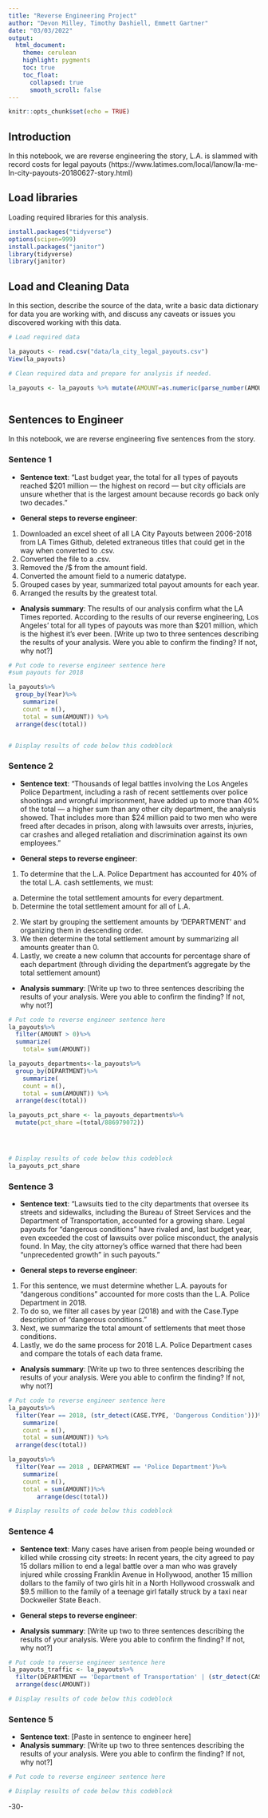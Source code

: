```yaml
---
title: "Reverse Engineering Project"
author: "Devon Milley, Timothy Dashiell, Emmett Gartner"
date: "03/03/2022"
output:
  html_document:
    theme: cerulean
    highlight: pygments
    toc: true
    toc_float:
      collapsed: true
      smooth_scroll: false
---
```


```r
knitr::opts_chunk$set(echo = TRUE)
```

## Introduction

In this notebook, we are reverse engineering the story, L.A. is slammed with record costs for legal payouts  (https://www.latimes.com/local/lanow/la-me-ln-city-payouts-20180627-story.html)

## Load libraries

Loading required libraries for this analysis.

```r
install.packages("tidyverse")
options(scipen=999)
install.packages("janitor")
library(tidyverse)
library(janitor)

```

## Load and Cleaning Data

In this section, describe the source of the data, write a basic data dictionary for data you are working with, and discuss any caveats or issues you discovered working with this data.

```r
# Load required data

la_payouts <- read.csv("data/la_city_legal_payouts.csv")
View(la_payouts)

# Clean required data and prepare for analysis if needed.

la_payouts <- la_payouts %>% mutate(AMOUNT=as.numeric(parse_number(AMOUNT)))



```

## Sentences to Engineer
In this notebook, we are reverse engineering five sentences from the story.

### Sentence 1

* **Sentence text**: “Last budget year, the total for all types of payouts reached $201 million — the highest on record — but city officials are unsure whether that is the largest amount because records go back only two decades.”

* **General steps to reverse engineer**:
1. Downloaded an excel sheet of all LA City Payouts between 2006-2018 from LA Times Github, deleted extraneous titles that could get in the way when converted to .csv.
2. Converted the file to a .csv.
3. Removed the /$ from the amount field.
4. Converted the amount field to a numeric datatype.
5. Grouped cases by year, summarized total payout amounts for each year.
6. Arranged the results by the greatest total.


* **Analysis summary**: The results of our analysis confirm what the LA Times reported. According to the results of our reverse engineering, Los Angeles' total for all types of payouts was more than $201 million, which is the highest it's ever been. [Write up two to three sentences describing the results of your analysis.  Were you able to confirm the finding? If not, why not?]

```r
# Put code to reverse engineer sentence here
#sum payouts for 2018

la_payouts%>%
  group_by(Year)%>%
    summarize(
    count = n(),
    total = sum(AMOUNT)) %>%
  arrange(desc(total))


# Display results of code below this codeblock

```

### Sentence 2

* **Sentence text**: “Thousands of legal battles involving the Los Angeles Police Department, including a rash of recent settlements over police shootings and wrongful imprisonment, have added up to more than 40% of the total — a higher sum than any other city department, the analysis showed. That includes more than $24 million paid to two men who were freed after decades in prison, along with lawsuits over arrests, injuries, car crashes and alleged retaliation and discrimination against its own employees.”

* **General steps to reverse engineer**:
1. To determine that the L.A. Police Department has accounted for 40% of the total L.A. cash settlements, we must:
  a. Determine the total settlement amounts for every department.
  b. Determine the total settlement amount for all of L.A.
2. We start by grouping the settlement amounts by 'DEPARTMENT' and organizing them in descending order.
3. We then determine the total settlement amount by summarizing all amounts greater than 0.
4. Lastly, we create a new column that accounts for percentage share of each department (through dividing the department's aggregate by the total settlement amount)

* **Analysis summary**: [Write up two to three sentences describing the results of your analysis.  Were you able to confirm the finding? If not, why not?]

```r
# Put code to reverse engineer sentence here
la_payouts%>%
  filter(AMOUNT > 0)%>%
  summarize(
    total= sum(AMOUNT))

la_payouts_departments<-la_payouts%>%
  group_by(DEPARTMENT)%>%
    summarize(
    count = n(),
    total = sum(AMOUNT)) %>%
  arrange(desc(total))

la_payouts_pct_share <- la_payouts_departments%>%
  mutate(pct_share =(total/886979072))

  


# Display results of code below this codeblock
la_payouts_pct_share
```

### Sentence 3

* **Sentence text**: “Lawsuits tied to the city departments that oversee its streets and sidewalks, including the Bureau of Street Services and the Department of Transportation, accounted for a growing share. Legal payouts for “dangerous conditions” have rivaled and, last budget year, even exceeded the cost of lawsuits over police misconduct, the analysis found. In May, the city attorney’s office warned that there had been “unprecedented growth” in such payouts.”


* **General steps to reverse engineer**:
1. For this sentence, we must determine whether L.A. payouts for "dangerous conditions" accounted for more costs than the L.A. Police Department in 2018.
2. To do so, we filter all cases by year (2018) and with the Case.Type description of "dangerous conditions."
3. Next, we summarize the total amount of settlements that meet those conditions.
4. Lastly, we do the same process for 2018 L.A. Police Department cases and compare the totals of each data frame.

* **Analysis summary**: [Write up two to three sentences describing the results of your analysis.  Were you able to confirm the finding? If not, why not?]

```r
# Put code to reverse engineer sentence here
la_payouts%>%
  filter(Year == 2018, (str_detect(CASE.TYPE, 'Dangerous Condition')))%>%
    summarize(
    count = n(),
    total = sum(AMOUNT)) %>%
  arrange(desc(total))

la_payouts%>%
  filter(Year == 2018 , DEPARTMENT == 'Police Department')%>%
    summarize(
    count = n(),
    total = sum(AMOUNT))%>%
        arrange(desc(total))

# Display results of code below this codeblock

```

### Sentence 4

* **Sentence text**: Many cases have arisen from people being wounded or killed while crossing city streets: In recent years, the city agreed to pay 15 dollars million to end a legal battle over a man who was gravely injured while crossing Franklin Avenue in Hollywood, another 15 million dollars to the family of two girls hit in a North Hollywood crosswalk and $9.5 million to the family of a teenage girl fatally struck by a taxi near Dockweiler State Beach.


* **General steps to reverse engineer**:


* **Analysis summary**: [Write up two to three sentences describing the results of your analysis.  Were you able to confirm the finding? If not, why not?]

```r
# Put code to reverse engineer sentence here
la_payouts_traffic <- la_payouts%>%
  filter(DEPARTMENT == 'Department of Transportation' | (str_detect(CASE.TYPE, 'Traffic')) | DEPARTMENT == 'DEPARTMENT OF TRANSPORTATION')%>%
  arrange(desc(AMOUNT))

# Display results of code below this codeblock

```

### Sentence 5

* **Sentence text**: [Paste in sentence to engineer here]
* **Analysis summary**: [Write up two to three sentences describing the results of your analysis.  Were you able to confirm the finding? If not, why not?]

```r
# Put code to reverse engineer sentence here

# Display results of code below this codeblock

```

-30-
